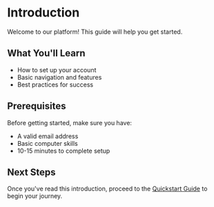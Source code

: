 # Introduction

Welcome to our platform! This guide will help you get started.

## What You'll Learn

- How to set up your account
- Basic navigation and features
- Best practices for success

## Prerequisites

Before getting started, make sure you have:
- A valid email address
- Basic computer skills
- 10-15 minutes to complete setup

## Next Steps

Once you've read this introduction, proceed to the [Quickstart Guide](quickstart) to begin your journey.